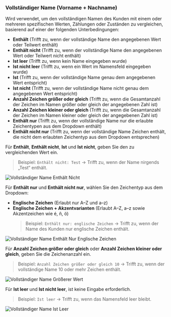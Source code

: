 ### Vollständiger Name (Vorname + Nachname)

Wird verwendet, um den vollständigen Namen des Kunden mit einem oder mehreren spezifischen Werten, Zählungen oder Zuständen zu vergleichen, basierend auf einer der folgenden Unterbedingungen:

- **Enthält** (Trifft zu, wenn der vollständige Name den angegebenen Wert oder Teilwert enthält)
- **Enthält nicht** (Trifft zu, wenn der vollständige Name den angegebenen Wert oder Teilwert nicht enthält)
- **Ist leer** (Trifft zu, wenn kein Name eingegeben wurde)
- **Ist nicht leer** (Trifft zu, wenn ein Wert im Namensfeld eingegeben wurde)
- **Ist** (Trifft zu, wenn der vollständige Name genau dem angegebenen Wert entspricht)
- **Ist nicht** (Trifft zu, wenn der vollständige Name nicht genau dem angegebenen Wert entspricht)
- **Anzahl Zeichen größer oder gleich** (Trifft zu, wenn die Gesamtanzahl der Zeichen im Namen größer oder gleich der angegebenen Zahl ist)
- **Anzahl Zeichen kleiner oder gleich** (Trifft zu, wenn die Gesamtanzahl der Zeichen im Namen kleiner oder gleich der angegebenen Zahl ist)
- **Enthält nur** (Trifft zu, wenn der vollständige Name nur die erlaubte Zeichentypen aus dem Dropdown enthält)
- **Enthält nicht nur** (Trifft zu, wenn der vollständige Name Zeichen enthält, die nicht dem erlaubten Zeichentyp aus dem Dropdown entsprechen)

Für **Enthält**, **Enthält nicht**, **Ist** und **Ist nicht**, geben Sie den zu vergleichenden Wert ein.

> Beispiel: `Enthält nicht: Test` → Trifft zu, wenn der Name nirgends „Test“ enthält.

<img
  src="/images/essentials/condition-sets/full-name-does-not-contain.webp"
  alt="Vollständiger Name Enthält Nicht"
/>

Für **Enthält nur** und **Enthält nicht nur**, wählen Sie den Zeichentyp aus dem Dropdown:

- **Englische Zeichen** (Erlaubt nur A–Z und a–z)
- **Englische Zeichen + Akzentvarianten** (Erlaubt A–Z, a–z sowie Akzentzeichen wie é, ñ, ö)
  > Beispiel: `Enthält nur: englische Zeichen` → Trifft zu, wenn der Name des Kunden nur englische Zeichen enthält.

<img
  src="/images/essentials/condition-sets/full-name-has-only-english-chars.webp"
  alt="Vollständiger Name Enthält Nur Englische Zeichen"
/>

Für **Anzahl Zeichen größer oder gleich** oder **Anzahl Zeichen kleiner oder gleich**, geben Sie die Zeichenanzahl ein.

> Beispiel: `Anzahl Zeichen größer oder gleich 10` → Trifft zu, wenn der vollständige Name 10 oder mehr Zeichen enthält.

<img
  src="/images/essentials/condition-sets/full-name-has-greater-value.webp"
  alt="Vollständiger Name Größerer Wert"
/>

Für **Ist leer** und **Ist nicht leer**, ist keine Eingabe erforderlich.

> Beispiel: `Ist leer` → Trifft zu, wenn das Namensfeld leer bleibt.

<img
  src="/images/essentials/condition-sets/full-name-is-empty.webp"
  alt="Vollständiger Name Ist Leer"
/>
